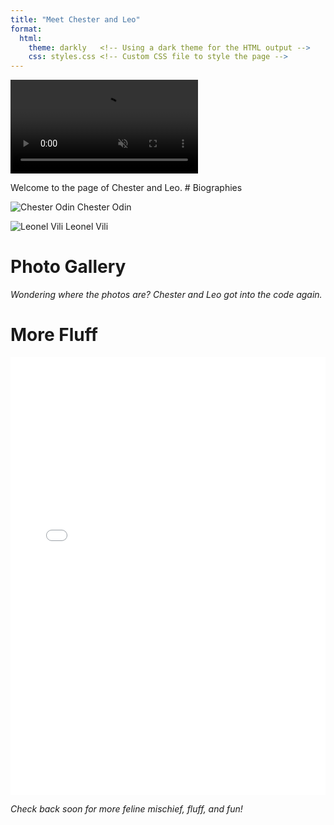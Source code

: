 ```yaml
---
title: "Meet Chester and Leo"
format:
  html:
    theme: darkly   <!-- Using a dark theme for the HTML output -->
    css: styles.css <!-- Custom CSS file to style the page -->
---
```


<!-- Video wrapper container with a circle-shaped video using CSS -->
<div class="video-wrapper">
  <video autoplay loop muted playsinline class="circle-video">
    <source src="/media/crazycat.mp4" type="video/mp4">
    Your browser does not support the video tag.
  </video>
</div>

Welcome to the page of Chester and Leo.
# Biographies

<div class="cat-profiles">

<!-- Button for Chester's profile -->
<div class="cat-button" onclick="toggleContent('chester-profile', this)">
  ![Chester Odin](/media/chester.jpeg){.cat-thumb}
  <span>Chester Odin</span>
</div>

<!-- Chester's detailed profile (initially hidden) -->
<div id="chester-profile" class="cat-details" style="display:none;">
  <strong>“Chester the Cheetah”</strong><br>
  <em>Though docile and timid, Chester’s gentle and sweet nature shines through to anyone who takes the time to get to know him.</em>
  <br><br>
  ![Chester playing](/media/chester.jpeg){style="max-width:300px; border-radius:12px; border:3px solid #4FA78D;"}
</div>

<!-- Button for Leo's profile -->
<div class="cat-button" onclick="toggleContent('leo-profile', this)">
  ![Leonel Vili](/media/leo.jpeg){.cat-thumb}
  <span>Leonel Vili</span>
</div>

<!-- Leo's detailed profile (initially hidden) -->
<div id="leo-profile" class="cat-details" style="display:none;">
  <strong>“Leo the Lion”</strong><br>
  Leo is a playful polydactyl whose two great loves are meowing and hunting hair-ties.
  <br><br>
  ![Leo with hair-tie](/media/leo.jpeg){style="max-width:300px; border-radius:12px; border:3px solid #4FA78D;"}
</div>

</div>


# Photo Gallery

_Wondering where the photos are? Chester and Leo got into the code again._

# More Fluff

<!-- Embed an external quiz page using an iframe -->
<iframe src="quiz.html" width="100%" height="700" style="border:none;"></iframe>
_Check back soon for more feline mischief, fluff, and fun!_

<script>
  // JavaScript function to toggle visibility of profiles
  // id: string - the ID of the profile to show/hide
  // el: DOM element - the button element clicked
  function toggleContent(id, el) {
    const content = document.getElementById(id);
    // Check if the profile is currently visible
    const isOpen = content.style.display === "block";
    // Toggle between visible ('block') and hidden ('none')
    content.style.display = isOpen ? "none" : "block";
    // Toggle an 'open' CSS class on the button element for styling feedback
    el.classList.toggle("open", !isOpen);
  }
</script>
